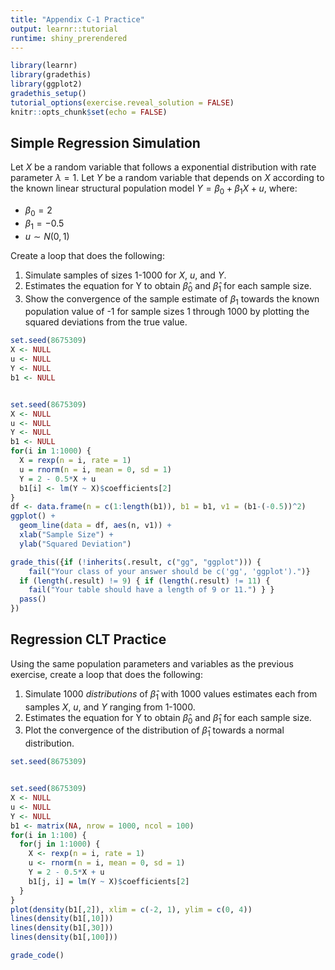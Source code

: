 ```yaml
---
title: "Appendix C-1 Practice"
output: learnr::tutorial
runtime: shiny_prerendered
---
```


```r
library(learnr)
library(gradethis)
library(ggplot2)
gradethis_setup()
tutorial_options(exercise.reveal_solution = FALSE)
knitr::opts_chunk$set(echo = FALSE)
```

## Simple Regression Simulation

Let $X$ be a random variable that follows a exponential distribution with rate parameter $\lambda = 1$. 
Let $Y$ be a random variable that depends on $X$ according to the known linear structural population model $Y = \beta_0 + \beta_1X + u$, where: 
  
  + $\beta_0 = 2$
  + $\beta_1 = -0.5$
  + $u \sim N(0,1)$

Create a loop that does the following: 

1. Simulate samples of sizes 1-1000 for $X$, $u$, and $Y$.
2. Estimates the equation for Y to obtain $\hat\beta_0$ and $\hat\beta_1$ for each sample size.
3. Show the convergence of the sample estimate of $\beta_1$ towards the known population value of -1 for sample sizes 1 through 1000 by plotting the squared deviations from the true value. 

```r
set.seed(8675309)
X <- NULL 
u <- NULL
Y <- NULL
b1 <- NULL


```

```r

```

```r
set.seed(8675309)
X <- NULL 
u <- NULL
Y <- NULL
b1 <- NULL
for(i in 1:1000) {
  X = rexp(n = i, rate = 1)
  u = rnorm(n = i, mean = 0, sd = 1)
  Y = 2 - 0.5*X + u
  b1[i] <- lm(Y ~ X)$coefficients[2]
}
df <- data.frame(n = c(1:length(b1)), b1 = b1, v1 = (b1-(-0.5))^2)
ggplot() + 
  geom_line(data = df, aes(n, v1)) + 
  xlab("Sample Size") + 
  ylab("Squared Deviation")
```

```r
grade_this({if (!inherits(.result, c("gg", "ggplot"))) {
    fail("Your class of your answer should be c('gg', 'ggplot').")}
  if (length(.result) != 9) { if (length(.result) != 11) {
    fail("Your table should have a length of 9 or 11.") } }
  pass()
})
```

## Regression CLT Practice

Using the same population parameters and variables as the previous exercise, create a loop that does the following: 

1. Simulate 1000 *distributions* of $\hat\beta_1$ with 1000 values estimates each from samples $X$, $u$, and $Y$ ranging from 1-1000. 
2. Estimates the equation for Y to obtain $\hat\beta_0$ and $\hat\beta_1$ for each sample size.
3. Plot the convergence of the distribution of $\hat\beta_1$ towards a normal distribution. 

```r
set.seed(8675309)


```

```r

```

```r
set.seed(8675309)
X <- NULL 
u <- NULL
Y <- NULL
b1 <- matrix(NA, nrow = 1000, ncol = 100)
for(i in 1:100) {
  for(j in 1:1000) {
    X <- rexp(n = i, rate = 1) 
    u <- rnorm(n = i, mean = 0, sd = 1)
    Y = 2 - 0.5*X + u
    b1[j, i] = lm(Y ~ X)$coefficients[2]
  }
}
plot(density(b1[,2]), xlim = c(-2, 1), ylim = c(0, 4))
lines(density(b1[,10]))
lines(density(b1[,30]))
lines(density(b1[,100]))
```

```r
grade_code()
```
